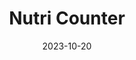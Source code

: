 ---
title: Nutri Counter
description: "As a backend developer, I played a role in development Nutricounter website project. This website is designed to help users calculate their body's nutritional needs in a way that informative. This website has several key features, including lists food from the two countries and cultures of Indonesia and Korea, as well supports three languages: English, Korean, and Indonesian. me, too plays a role in scraping food data from CSV and inserting it or entered into the MySQL database using Python."
url: https://nutricounterinfo.com/
date: 2023-10-20
published: true
tech: [Laravel, Python, MySQL]

---